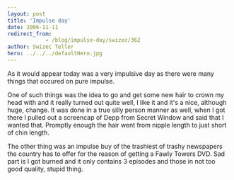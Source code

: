 ```yaml
---
layout: post
title: 'Impulse day'
date: 2006-11-11
redirect_from: 
            - /blog/impulse-day/swizec/362
author: Swizec Teller
hero: ../../../defaultHero.jpg
---
```

As it would appear today was a very impulsive day as there were many things that occured on pure impulse.

One of such things was the idea to go and get some new hair to crown my head with and it really turned out quite well, I like it and it's a nice, although huge, change. It was done in a true silly person manner as well, when I got there I pulled out a screencap of Depp from Secret Window and said that I wanted that. Promptly enough the hair went from nipple length to just short of chin length.

The other thing was an impulse buy of the trashiest of trashy newspapers the country has to offer for the reason of getting a Fawly Towers DVD. Sad part is I got burned and it only contains 3 episodes and those in not too good quality, stupid thing.